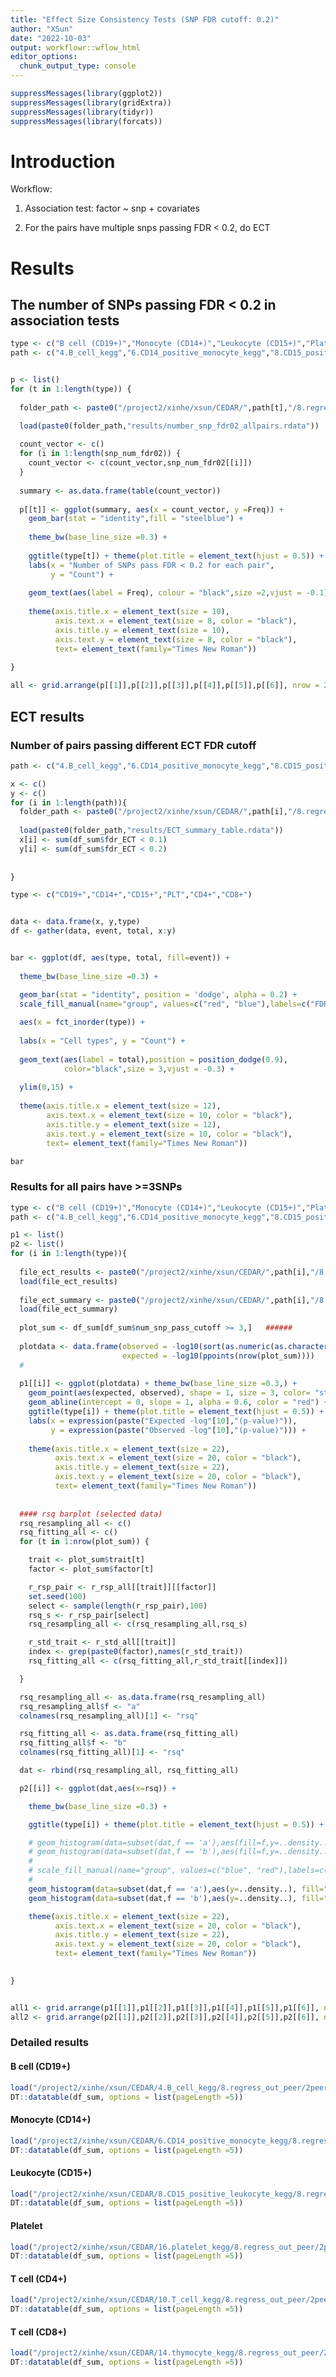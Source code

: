 ```yaml
---
title: "Effect Size Consistency Tests (SNP FDR cutoff: 0.2)"
author: "XSun"
date: "2022-10-03"
output: workflowr::wflow_html
editor_options:
  chunk_output_type: console
---
```


```r
suppressMessages(library(ggplot2))
suppressMessages(library(gridExtra))
suppressMessages(library(tidyr))
suppressMessages(library(forcats))
```

# Introduction

Workflow:

1. Association test: factor ~ snp + covariates 

2. For the pairs have multiple snps passing FDR < 0.2, do ECT

# Results

## The number of SNPs passing FDR < 0.2 in association tests

```r

type <- c("B cell (CD19+)","Monocyte (CD14+)","Leukocyte (CD15+)","Platelet","T cell (CD4+)","T cell (CD8+)")
path <- c("4.B_cell_kegg","6.CD14_positive_monocyte_kegg","8.CD15_positive_leukocyte_kegg","16.platelet_kegg","10.T_cell_kegg","14.thymocyte_kegg")


p <- list()
for (t in 1:length(type)) {
  
  folder_path <- paste0("/project2/xinhe/xsun/CEDAR/",path[t],"/8.regress_out_peer/2peer/2.ECT/")

  load(paste0(folder_path,"results/number_snp_fdr02_allpairs.rdata"))
  
  count_vector <- c()
  for (i in 1:length(snp_num_fdr02)) {
    count_vector <- c(count_vector,snp_num_fdr02[[i]])
  }
  
  summary <- as.data.frame(table(count_vector))
  
  p[[t]] <- ggplot(summary, aes(x = count_vector, y =Freq)) +
    geom_bar(stat = "identity",fill = "steelblue") +
    
    theme_bw(base_line_size =0.3) +
    
    ggtitle(type[t]) + theme(plot.title = element_text(hjust = 0.5)) +
    labs(x = "Number of SNPs pass FDR < 0.2 for each pair",
         y = "Count") +
    
    geom_text(aes(label = Freq), colour = "black",size =2,vjust = -0.1) +
    
    theme(axis.title.x = element_text(size = 10),
          axis.text.x = element_text(size = 8, color = "black"),
          axis.title.y = element_text(size = 10),
          axis.text.y = element_text(size = 8, color = "black"),
          text= element_text(family="Times New Roman")) 
  
}

all <- grid.arrange(p[[1]],p[[2]],p[[3]],p[[4]],p[[5]],p[[6]], nrow = 2)


```

## ECT results

### Number of pairs passing different ECT FDR cutoff 

```r

path <- c("4.B_cell_kegg","6.CD14_positive_monocyte_kegg","8.CD15_positive_leukocyte_kegg","16.platelet_kegg","10.T_cell_kegg","14.thymocyte_kegg")

x <- c()
y <- c()
for (i in 1:length(path)){
  folder_path <- paste0("/project2/xinhe/xsun/CEDAR/",path[i],"/8.regress_out_peer/2peer/2.ECT/")
  
  load(paste0(folder_path,"results/ECT_summary_table.rdata"))
  x[i] <- sum(df_sum$fdr_ECT < 0.1)
  y[i] <- sum(df_sum$fdr_ECT < 0.2) 
  
  
}

type <- c("CD19+","CD14+","CD15+","PLT","CD4+","CD8+")


data <- data.frame(x, y,type)
df <- gather(data, event, total, x:y)


bar <- ggplot(df, aes(type, total, fill=event)) +
  
  theme_bw(base_line_size =0.3) +

  geom_bar(stat = "identity", position = 'dodge', alpha = 0.2) +
  scale_fill_manual(name="group", values=c("red", "blue"),labels=c("FDR < 0.1","FDR < 0.2")) +
  
  aes(x = fct_inorder(type)) + 
  
  labs(x = "Cell types", y = "Count") +
  
  geom_text(aes(label = total),position = position_dodge(0.9),
            color="black",size = 3,vjust = -0.3) +
  
  ylim(0,15) +
  
  theme(axis.title.x = element_text(size = 12),
        axis.text.x = element_text(size = 10, color = "black"),
        axis.title.y = element_text(size = 12),
        axis.text.y = element_text(size = 10, color = "black"),
        text= element_text(family="Times New Roman"))

bar

```


### Results for all pairs have >=3SNPs

```r


type <- c("B cell (CD19+)","Monocyte (CD14+)","Leukocyte (CD15+)","Platelet","T cell (CD4+)","T cell (CD8+)")
path <- c("4.B_cell_kegg","6.CD14_positive_monocyte_kegg","8.CD15_positive_leukocyte_kegg","16.platelet_kegg","10.T_cell_kegg","14.thymocyte_kegg")

p1 <- list()
p2 <- list()
for (i in 1:length(type)){ 
  
  file_ect_results <- paste0("/project2/xinhe/xsun/CEDAR/",path[i],"/8.regress_out_peer/2peer/2.ECT/results/ECT_results.rdata")
  load(file_ect_results)
  
  file_ect_summary <- paste0("/project2/xinhe/xsun/CEDAR/",path[i],"/8.regress_out_peer/2peer/2.ECT/results/ECT_summary_table.rdata")
  load(file_ect_summary)
  
  plot_sum <- df_sum[df_sum$num_snp_pass_cutoff >= 3,]   ######
  
  plotdata <- data.frame(observed = -log10(sort(as.numeric(as.character(plot_sum$pval_ECT)))),
                         expected = -log10(ppoints(nrow(plot_sum))))
  #  
  
  p1[[i]] <- ggplot(plotdata) + theme_bw(base_line_size =0.3,) +
    geom_point(aes(expected, observed), shape = 1, size = 3, color= "steelblue") +
    geom_abline(intercept = 0, slope = 1, alpha = 0.6, color = "red") +
    ggtitle(type[i]) + theme(plot.title = element_text(hjust = 0.5)) +
    labs(x = expression(paste("Expected -log"[10],"(p-value)")),
         y = expression(paste("Observed -log"[10],"(p-value)"))) +
    
    theme(axis.title.x = element_text(size = 22),
          axis.text.x = element_text(size = 20, color = "black"),
          axis.title.y = element_text(size = 22),
          axis.text.y = element_text(size = 20, color = "black"),
          text= element_text(family="Times New Roman")) 
  
  
  #### rsq barplot (selected data)
  rsq_resampling_all <- c()
  rsq_fitting_all <- c()
  for (t in 1:nrow(plot_sum)) {

    trait <- plot_sum$trait[t]
    factor <- plot_sum$factor[t]

    r_rsp_pair <- r_rsp_all[[trait]][[factor]]
    set.seed(100)
    select <- sample(length(r_rsp_pair),100)
    rsq_s <- r_rsp_pair[select]
    rsq_resampling_all <- c(rsq_resampling_all,rsq_s)

    r_std_trait <- r_std_all[[trait]]
    index <- grep(paste0(factor),names(r_std_trait))
    rsq_fitting_all <- c(rsq_fitting_all,r_std_trait[[index]])

  }

  rsq_resampling_all <- as.data.frame(rsq_resampling_all)
  rsq_resampling_all$f <- "a"
  colnames(rsq_resampling_all)[1] <- "rsq"

  rsq_fitting_all <- as.data.frame(rsq_fitting_all)
  rsq_fitting_all$f <- "b"
  colnames(rsq_fitting_all)[1] <- "rsq"

  dat <- rbind(rsq_resampling_all, rsq_fitting_all)

  p2[[i]] <- ggplot(dat,aes(x=rsq)) +

    theme_bw(base_line_size =0.3) +

    ggtitle(type[i]) + theme(plot.title = element_text(hjust = 0.5)) +

    # geom_histogram(data=subset(dat,f == 'a'),aes(fill=f,y=..density..), alpha = 0.2, binwidth = 0.05) +
    # geom_histogram(data=subset(dat,f == 'b'),aes(fill=f,y=..density..), alpha = 0.2, binwidth = 0.05) +
    #
    # scale_fill_manual(name="group", values=c("blue", "red"),labels=c("control","real data")) +
    #
    geom_histogram(data=subset(dat,f == 'a'),aes(y=..density..), fill="blue",alpha = 0.2, binwidth = 0.05) +
    geom_histogram(data=subset(dat,f == 'b'),aes(y=..density..), fill="red",alpha = 0.2, binwidth = 0.05) +

    theme(axis.title.x = element_text(size = 22),
          axis.text.x = element_text(size = 20, color = "black"),
          axis.title.y = element_text(size = 22),
          axis.text.y = element_text(size = 20, color = "black"),
          text= element_text(family="Times New Roman"))

  
}


all1 <- grid.arrange(p1[[1]],p1[[2]],p1[[3]],p1[[4]],p1[[5]],p1[[6]], nrow = 2)
all2 <- grid.arrange(p2[[1]],p2[[2]],p2[[3]],p2[[4]],p2[[5]],p2[[6]], nrow = 2)
```

<!-- ### Results for all pairs have >=15SNPs -->

<!-- ```{r echo=FALSE, message=FALSE, warning=FALSE, paged.print=FALSE,fig.height=10, fig.width=15} -->


<!-- type <- c("B cell (CD19+)","Monocyte (CD14+)","Leukocyte (CD15+)","Platelet","T cell (CD4+)","T cell (CD8+)") -->
<!-- path <- c("4.B_cell_kegg","6.CD14_positive_monocyte_kegg","8.CD15_positive_leukocyte_kegg","16.platelet_kegg","10.T_cell_kegg","14.thymocyte_kegg") -->

<!-- p1 <- list() -->
<!-- p2 <- list() -->
<!-- for (i in 1:length(type)){  -->

<!--   file_ect_results <- paste0("/project2/xinhe/xsun/CEDAR/",path[i],"/8.regress_out_peer/2peer/2.ECT/results/ECT_results.rdata") -->
<!--   load(file_ect_results) -->

<!--   file_ect_summary <- paste0("/project2/xinhe/xsun/CEDAR/",path[i],"/8.regress_out_peer/2peer/2.ECT/results/ECT_summary_table.rdata") -->
<!--   load(file_ect_summary) -->

<!--   plot_sum <- df_sum[df_sum$num_snp_pass_cutoff >= 15,]   ###### -->

<!--   plotdata <- data.frame(observed = -log10(sort(as.numeric(as.character(plot_sum$pval_ECT)))), -->
<!--                          expected = -log10(ppoints(nrow(plot_sum)))) -->
<!--   #   -->

<!--   p1[[i]] <- ggplot(plotdata) + theme_bw(base_line_size =0.3,) + -->
<!--     geom_point(aes(expected, observed), shape = 1, size = 3, color= "steelblue") + -->
<!--     geom_abline(intercept = 0, slope = 1, alpha = 0.6, color = "red") + -->
<!--     ggtitle(type[i]) + theme(plot.title = element_text(hjust = 0.5)) + -->
<!--     labs(x = expression(paste("Expected -log"[10],"(p-value)")), -->
<!--          y = expression(paste("Observed -log"[10],"(p-value)"))) + -->

<!--     theme(axis.title.x = element_text(size = 22), -->
<!--           axis.text.x = element_text(size = 20, color = "black"), -->
<!--           axis.title.y = element_text(size = 22), -->
<!--           axis.text.y = element_text(size = 20, color = "black"), -->
<!--           text= element_text(family="Times New Roman"))  -->


<!--   #### rsq barplot (selected data) -->
<!--   rsq_resampling_all <- c() -->
<!--   rsq_fitting_all <- c() -->
<!--   for (t in 1:nrow(plot_sum)) { -->

<!--     trait <- plot_sum$trait[t] -->
<!--     factor <- plot_sum$factor[t] -->

<!--     r_rsp_pair <- r_rsp_all[[trait]][[factor]] -->
<!--     set.seed(100) -->
<!--     select <- sample(length(r_rsp_pair),100) -->
<!--     rsq_s <- r_rsp_pair[select] -->
<!--     rsq_resampling_all <- c(rsq_resampling_all,rsq_s) -->

<!--     r_std_trait <- r_std_all[[trait]] -->
<!--     index <- grep(paste0(factor),names(r_std_trait)) -->
<!--     rsq_fitting_all <- c(rsq_fitting_all,r_std_trait[[index]]) -->

<!--   } -->

<!--   rsq_resampling_all <- as.data.frame(rsq_resampling_all) -->
<!--   rsq_resampling_all$f <- "a" -->
<!--   colnames(rsq_resampling_all)[1] <- "rsq" -->

<!--   rsq_fitting_all <- as.data.frame(rsq_fitting_all) -->
<!--   rsq_fitting_all$f <- "b" -->
<!--   colnames(rsq_fitting_all)[1] <- "rsq" -->

<!--   dat <- rbind(rsq_resampling_all, rsq_fitting_all) -->

<!--   p2[[i]] <- ggplot(dat,aes(x=rsq)) +  -->

<!--     theme_bw(base_line_size =0.3) + -->

<!--     ggtitle(type[i]) + theme(plot.title = element_text(hjust = 0.5)) + -->

<!--     # geom_histogram(data=subset(dat,f == 'a'),aes(fill=f,y=..density..), alpha = 0.2, binwidth = 0.05) + -->
<!--     # geom_histogram(data=subset(dat,f == 'b'),aes(fill=f,y=..density..), alpha = 0.2, binwidth = 0.05) + -->
<!--     #  -->
<!--     # scale_fill_manual(name="group", values=c("blue", "red"),labels=c("control","real data")) + -->
<!--     #  -->
<!--     geom_histogram(data=subset(dat,f == 'a'),aes(y=..density..), fill="blue",alpha = 0.2, binwidth = 0.05) + -->
<!--     geom_histogram(data=subset(dat,f == 'b'),aes(y=..density..), fill="red",alpha = 0.2, binwidth = 0.05) + -->

<!--     theme(axis.title.x = element_text(size = 22), -->
<!--           axis.text.x = element_text(size = 20, color = "black"), -->
<!--           axis.title.y = element_text(size = 22), -->
<!--           axis.text.y = element_text(size = 20, color = "black"), -->
<!--           text= element_text(family="Times New Roman")) -->


<!-- } -->


<!-- all1 <- grid.arrange(p1[[1]],p1[[2]],p1[[3]],p1[[4]],p1[[5]],p1[[6]], nrow = 2) -->
<!-- all2 <- grid.arrange(p2[[1]],p2[[2]],p2[[3]],p2[[4]],p2[[5]],p2[[6]], nrow = 2) -->
<!-- ``` -->

### Detailed results 

#### B cell (CD19+)

```r
load("/project2/xinhe/xsun/CEDAR/4.B_cell_kegg/8.regress_out_peer/2peer/2.ECT/results/ECT_summary_table.rdata")
DT::datatable(df_sum, options = list(pageLength =5))
```


<!-- Effect size plot for mTOR signaling pathway (pwy142_pc3) - plt -->

<!-- ```{r echo=FALSE, message=FALSE, warning=FALSE, paged.print=FALSE,fig.height=5, fig.width=5} -->

<!-- load("/project2/xinhe/xsun/CEDAR/4.B_cell_kegg/8.regress_out_peer/2peer/2.ECT/results/assoc_results_harmo_2snps.rdata") -->
<!-- trait <- "plt" -->
<!-- factor <- "pwy142_pc3" -->
<!-- fdr_cutoff <- 0.2 -->
<!-- dat <- assoc_harmo_all[[trait]][[factor]] -->
<!-- snp_select <- dat[dat$fdr < fdr_cutoff,] -->

<!-- fit <- lm(snp_select$beta.outcome ~ 0 + snp_select$beta.exposure) -->

<!-- eff <- ggplot(snp_select, aes(x=beta.exposure, y=beta.outcome, color=chr)) + -->

<!--   geom_point() +  -->

<!--   geom_errorbar(aes(ymin=beta.outcome-se.outcome, ymax=beta.outcome+se.outcome, color=chr), width=0.01 ,alpha=0.6) + -->

<!--   theme_bw(base_line_size =0.3) + -->

<!--   theme(axis.title.x = element_text(size = 12), -->
<!--         axis.text.x = element_text(size = 10, color = "black"), -->
<!--         axis.title.y = element_text(size = 12), -->
<!--         axis.text.y = element_text(size = 10, color = "black"), -->
<!--         text= element_text(family="Times New Roman")) +  -->

<!--   geom_smooth(method = lm, se = F, color = "grey", size = 0.5) + -->

<!--   geom_label(aes(x = -0.7, y = -0.03), hjust = 0,  -->
<!--              label = paste("rsq = ",signif(summary(fit)$r.squared, 3), -->

<!--                            " \nECT p-value =0.0011"), -->
<!--                                    #" \np-value =",signif(summary(fit)$coef[1,4], 3)), -->
<!--              color = "black", -->
<!--              family = "Times New Roman", -->
<!--              size = 3, -->
<!--              label.size = NA, -->
<!--              alpha = 0) -->
<!-- eff -->
<!-- ``` -->


#### Monocyte (CD14+)

```r
load("/project2/xinhe/xsun/CEDAR/6.CD14_positive_monocyte_kegg/8.regress_out_peer/2peer/2.ECT/results/ECT_summary_table.rdata")
DT::datatable(df_sum, options = list(pageLength =5))
```

<!-- Compute ECT FDR only for pairs have >=15 SNPs -->

<!-- ```{r echo=FALSE, message=FALSE, warning=FALSE} -->
<!-- df_sum_15 <- df_sum[df_sum$num_snp_pass_cutoff >= 15,] -->
<!-- df_sum_15$ECT_fdr_15snp <- p.adjust(df_sum_15$pval_ECT, method = "fdr") -->
<!-- DT::datatable(df_sum_15, options = list(pageLength =5)) -->
<!-- ``` -->
<!-- Effect size plot for NF-kappa B signaling pathway (pwy121_pc3) - EUR.UC -->

<!-- ```{r echo=FALSE, message=FALSE, warning=FALSE, paged.print=FALSE,fig.height=5, fig.width=5} -->

<!-- load("/project2/xinhe/xsun/CEDAR/6.CD14_positive_monocyte_kegg/8.regress_out_peer/2peer/2.ECT/results/assoc_results_harmo_2snps.rdata") -->
<!-- trait <- "EUR.UC" -->
<!-- factor <- "pwy121_pc3" -->
<!-- fdr_cutoff <- 0.2 -->
<!-- dat <- assoc_harmo_all[[trait]][[factor]] -->
<!-- snp_select <- dat[dat$fdr < fdr_cutoff,] -->

<!-- fit <- lm(snp_select$beta.outcome ~ 0 + snp_select$beta.exposure) -->

<!-- eff <- ggplot(snp_select, aes(x=beta.exposure, y=beta.outcome, color=chr)) + -->

<!--   geom_point() +  -->

<!--   geom_errorbar(aes(ymin=beta.outcome-se.outcome, ymax=beta.outcome+se.outcome, color=chr), width=0.01 ,alpha=0.6) + -->

<!--   theme_bw(base_line_size =0.3) + -->

<!--   theme(axis.title.x = element_text(size = 12), -->
<!--         axis.text.x = element_text(size = 10, color = "black"), -->
<!--         axis.title.y = element_text(size = 12), -->
<!--         axis.text.y = element_text(size = 10, color = "black"), -->
<!--         text= element_text(family="Times New Roman")) +  -->

<!--   geom_smooth(method = lm, se = F, color = "grey", size = 0.5) + -->

<!--   geom_label(aes(x = -0.25, y = 0.3), hjust = 0,  -->
<!--              label = paste("rsq = ",signif(summary(fit)$r.squared, 3), -->

<!--                            " \nECT p-value =0.0010"), -->
<!--                                    #" \np-value =",signif(summary(fit)$coef[1,4], 3)), -->
<!--              color = "black", -->
<!--              family = "Times New Roman", -->
<!--              size = 3, -->
<!--              label.size = NA, -->
<!--              alpha = 0) -->
<!-- eff -->
<!-- ``` -->



#### Leukocyte (CD15+)

```r
load("/project2/xinhe/xsun/CEDAR/8.CD15_positive_leukocyte_kegg/8.regress_out_peer/2peer/2.ECT/results/ECT_summary_table.rdata")
DT::datatable(df_sum, options = list(pageLength =5))
```

<!-- Compute ECT FDR only for pairs have >=15 SNPs -->

<!-- ```{r echo=FALSE, message=FALSE, warning=FALSE} -->
<!-- df_sum_15 <- df_sum[df_sum$num_snp_pass_cutoff >= 15,] -->
<!-- df_sum_15$ECT_fdr_15snp <- p.adjust(df_sum_15$pval_ECT, method = "fdr") -->
<!-- DT::datatable(df_sum_15, options = list(pageLength =5)) -->
<!-- ``` -->

#### Platelet

```r
load("/project2/xinhe/xsun/CEDAR/16.platelet_kegg/8.regress_out_peer/2peer/2.ECT/results/ECT_summary_table.rdata")
DT::datatable(df_sum, options = list(pageLength =5))
```

<!-- Compute ECT FDR only for pairs have >=15 SNPs -->

<!-- ```{r echo=FALSE, message=FALSE, warning=FALSE} -->
<!-- df_sum_15 <- df_sum[df_sum$num_snp_pass_cutoff >= 15,] -->
<!-- df_sum_15$ECT_fdr_15snp <- p.adjust(df_sum_15$pval_ECT, method = "fdr") -->
<!-- DT::datatable(df_sum_15, options = list(pageLength =5)) -->
<!-- ``` -->

<!-- Effect size plot for mTOR signaling pathway (pwy142_pc1) - ret -->

<!-- ```{r echo=FALSE, message=FALSE, warning=FALSE, paged.print=FALSE,fig.height=5, fig.width=5} -->

<!-- load("/project2/xinhe/xsun/CEDAR/16.platelet_kegg/8.regress_out_peer/2peer/2.ECT/results/assoc_results_harmo_2snps.rdata") -->
<!-- trait <- "ret" -->
<!-- factor <- "pwy142_pc1" -->
<!-- fdr_cutoff <- 0.2 -->
<!-- dat <- assoc_harmo_all[[trait]][[factor]] -->
<!-- snp_select <- dat[dat$fdr < fdr_cutoff,] -->

<!-- fit <- lm(snp_select$beta.outcome ~ 0 + snp_select$beta.exposure) -->

<!-- eff <- ggplot(snp_select, aes(x=beta.exposure, y=beta.outcome, color=chr)) + -->

<!--   geom_point() +  -->

<!--   geom_errorbar(aes(ymin=beta.outcome-se.outcome, ymax=beta.outcome+se.outcome, color=chr), width=0.01 ,alpha=0.6) + -->

<!--   theme_bw(base_line_size =0.3) + -->

<!--   theme(axis.title.x = element_text(size = 12), -->
<!--         axis.text.x = element_text(size = 10, color = "black"), -->
<!--         axis.title.y = element_text(size = 12), -->
<!--         axis.text.y = element_text(size = 10, color = "black"), -->
<!--         text= element_text(family="Times New Roman")) +  -->

<!--   geom_smooth(method = lm, se = F, color = "grey", size = 0.5) + -->

<!--   geom_label(aes(x = 0, y = 0.1), hjust = 0,  -->
<!--              label = paste("rsq = ",signif(summary(fit)$r.squared, 3), -->

<!--                            " \nECT p-value =0.0027"), -->
<!--                                    #" \np-value =",signif(summary(fit)$coef[1,4], 3)), -->
<!--              color = "black", -->
<!--              family = "Times New Roman", -->
<!--              size = 3, -->
<!--              label.size = NA, -->
<!--              alpha = 0) -->
<!-- eff -->

<!-- ``` -->



#### T cell (CD4+)

```r
load("/project2/xinhe/xsun/CEDAR/10.T_cell_kegg/8.regress_out_peer/2peer/2.ECT/results/ECT_summary_table.rdata")
DT::datatable(df_sum, options = list(pageLength =5))
```

<!-- Compute ECT FDR only for pairs have >=15 SNPs -->

<!-- ```{r echo=FALSE, message=FALSE, warning=FALSE} -->
<!-- df_sum_15 <- df_sum[df_sum$num_snp_pass_cutoff >= 15,] -->
<!-- df_sum_15$ECT_fdr_15snp <- p.adjust(df_sum_15$pval_ECT, method = "fdr") -->
<!-- DT::datatable(df_sum_15, options = list(pageLength =5)) -->
<!-- ``` -->


#### T cell (CD8+)

```r
load("/project2/xinhe/xsun/CEDAR/14.thymocyte_kegg/8.regress_out_peer/2peer/2.ECT/results/ECT_summary_table.rdata")
DT::datatable(df_sum, options = list(pageLength =5))
```

<!-- Compute ECT FDR only for pairs have >=15 SNPs -->

<!-- ```{r echo=FALSE, message=FALSE, warning=FALSE} -->
<!-- df_sum_15 <- df_sum[df_sum$num_snp_pass_cutoff >= 15,] -->
<!-- df_sum_15$ECT_fdr_15snp <- p.adjust(df_sum_15$pval_ECT, method = "fdr") -->
<!-- DT::datatable(df_sum_15, options = list(pageLength =5)) -->
<!-- ``` -->

